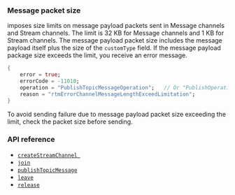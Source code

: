 <PlatformWrapper platform="flutter">

### Message packet size

<Vg k="MESS_SDK" /> imposes size limits on message payload packets sent in Message channels and Stream channels. The limit is 32 KB for Message channels and 1 KB for Stream channels. The message payload packet size includes the message payload itself plus the size of the `customType` field. If the message payload package size exceeds the limit, you receive an error message.

```dart
{
    error = true;
    errorCode = -11010;
    operation = "PublishTopicMessageOperation";   // Or "PublishOperation"
    reason = "rtmErrorChannelMessageLengthExceedLimitation";
}
```

To avoid sending failure due to message payload packet size exceeding the limit, check the packet size before sending.

### API reference

- [`createStreamChannel `](../reference/api#channelcreatepropsag_platform)
- [`join`](../reference/api#channeljoinpropsag_platform)
- [`publishTopicMessage`](../reference/api#topicpublishpropsag_platform)
- [`leave`](../reference/api#channelleavepropsag_platform)
- [`release`](../reference/api#channelreleasepropsag_platform)

</PlatformWrapper>
